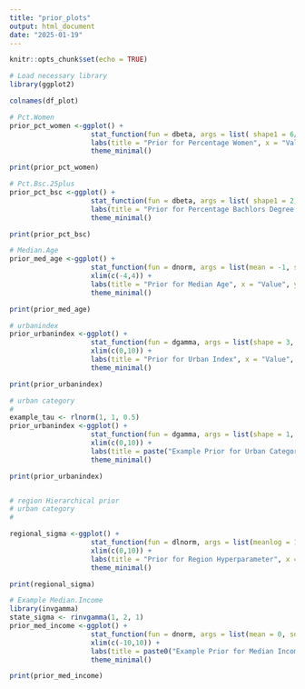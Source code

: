 ```yaml
---
title: "prior_plots"
output: html_document
date: "2025-01-19"
---
```


```r
knitr::opts_chunk$set(echo = TRUE)
```


```r
# Load necessary library
library(ggplot2)
```

```r
colnames(df_plot)
```


```r
# Pct.Women
prior_pct_women <-ggplot() +
                    stat_function(fun = dbeta, args = list( shape1 = 6/7, shape2 = 2), color = "lightblue", size = 1) +
                    labs(title = "Prior for Percentage Women", x = "Value", y = "Density") +
                    theme_minimal()

print(prior_pct_women)
```



```r
# Pct.Bsc.25plus
prior_pct_bsc <-ggplot() +
                    stat_function(fun = dbeta, args = list( shape1 = 2, shape2 = 10), color = "lightblue", size = 1) +
                    labs(title = "Prior for Percentage Bachlors Degree ", x = "Value", y = "Density") +
                    theme_minimal()

print(prior_pct_bsc)
```



```r
# Median.Age
prior_med_age <-ggplot() +
                    stat_function(fun = dnorm, args = list(mean = -1, sd = 1), color = "lightblue", size = 1) +
                    xlim(c(-4,4)) +
                    labs(title = "Prior for Median Age", x = "Value", y = "Density") +
                    theme_minimal()

print(prior_med_age)
```

```r
# urbanindex
prior_urbanindex <-ggplot() +
                    stat_function(fun = dgamma, args = list(shape = 3, rate = 1), color = "lightblue", size = 1) +
                    xlim(c(0,10)) +
                    labs(title = "Prior for Urban Index", x = "Value", y = "Density")+
                    theme_minimal()

print(prior_urbanindex)
```



```r
# urban category 
# 
example_tau <- rlnorm(1, 1, 0.5)
prior_urbanindex <-ggplot() +
                    stat_function(fun = dgamma, args = list(shape = 1, rate = example_tau ), color = "lightblue", size = 1) +
                    xlim(c(0,10)) +
                    labs(title = paste("Example Prior for Urban Category with rate =", round(example_tau, 3)), x = "Value", y = "Density")+
                    theme_minimal()

print(prior_urbanindex)



```


```r
# region Hierarchical prior 
# urban category 
# 

regional_sigma <-ggplot() +
                    stat_function(fun = dlnorm, args = list(meanlog = 1, sdlog=0.5 ), color = "lightblue", size = 1) +
                    xlim(c(0,10)) +
                    labs(title = "Prior for Region Hyperparameter", x = "Value", y = "Density") +
                    theme_minimal()

print(regional_sigma)


```

```r
# Example Median.Income 
library(invgamma)
state_sigma <- rinvgamma(1, 2, 1)
prior_med_income <-ggplot() +
                    stat_function(fun = dnorm, args = list(mean = 0, sd = state_sigma), color = "lightblue", size = 1) +
                    xlim(c(-10,10)) +
                    labs(title = paste0("Example Prior for Median Income with sigma = ", round(state_sigma, 3)), x = "Value", y = "Density") +
                    theme_minimal()

print(prior_med_income)
```

